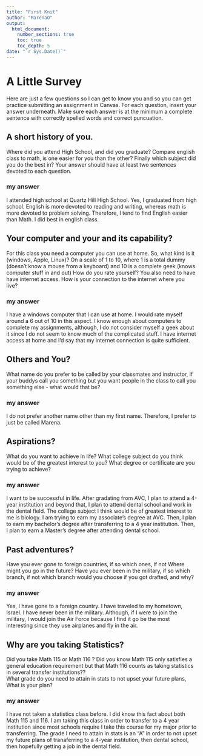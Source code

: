 ```yaml
---
title: "First Knit"
author: "MarenaO"
output: 
  html_document:
    number_sections: true
    toc: true
    toc_depth: 5
date: "`r Sys.Date()`"   
---
```


# A Little Survey

Here are just a few questions so I can get to know you and so you can get practice submitting an assignment in Canvas.  For each question, insert your answer underneath. Make sure each answer is at the minimum a complete sentence with correctly spelled words and correct puncuation. 

## A short history of you.  
Where did you attend High School, and did you graduate? Compare english class to math, is one easier for you than the other? Finally which subject did you do the best in? Your answer should have at least two sentences devoted to each question.  
  
### my answer
I attended high school at Quartz Hill High School. Yes, I graduated from high school. English is more devoted to reading and writing, whereas math is more devoted to problem solving. Therefore, I tend to find English easier than Math. I did best in english class.
  

     


## Your computer and your and its capability?  
 For this class  you need a computer you can use at home.  So, what kind is it (windows, Apple, Linux)?  On a scale of 1 to 10, where 1 is a total dummy (doesn't know a mouse from a keyboard) and 10 is a complete geek (knows computer stuff in and out) How do you rate yourself?  You also need to have have internet access. How is your connection to the internet where you live?

### my answer
I have a windows computer that I can use at home. I would rate myself around a 6 out of 10 in this aspect. I know enough about computers to complete my assignments, although, I do not consider myself a geek about it since I do not seem to know much of the complicated stuff. I have internet access at home and I'd say that my internet connection is quite sufficient.
  
   

## Others and You?   
What name do you prefer to be called by your classmates and instructor, if your buddys call you something but you want people in the class to call you something else - what would that be? 

### my answer     
I do not prefer another name other than my first name. Therefore, I prefer to just be called Marena.
   
 




## Aspirations?   
What do you want to achieve in life?  What college subject do you think would be of the greatest interest to you? What degree or certificate are you trying to achieve?

### my answer
I want to be successful in life. After gradating from AVC, I plan to attend a 4-year institution and beyond that, I plan to attend dental school and work in the dental field. The college subject I think would be of greatest interest to me is biology. I am trying to earn my associate's degree at AVC. Then, I plan to earn my bachelor's degree after transferring to a 4 year institution. Then, I plan to earn a Master's degree after attending dental school.
  
   
 




## Past adventures?  
Have you ever gone to foreign countries, if so which ones, if not Where might you go in the future?  Have you ever been in the military, if so which branch, if not which branch would you choose if you got drafted, and why?

### my answer 
Yes, I have gone to a foreign country. I have traveled to my hometown, Israel. I have never been in the military. Although, if I were to join the military, I would join the Air Force because I find it go be the most interesting since they use airplanes and fly in the air.
  
   
  




## Why are you taking Statistics?  
Did you take Math 115 or Math 116 ?  Did you know Math 115 only satisfies a general education requirement but that Math 116 counts as taking statistics in several transfer institutions??  
What grade do you need to attain in stats to not upset your future plans, What is your plan?  
 

### my answer     
I have not taken a statistics class before. I did know this fact about both Math 115 and 116. I am taking this class in order to transfer to a 4 year institution since most schools require I take this course for my major prior to transferring. The grade I need to attain in stats is an "A" in order to not upset my future plans of tranaferring to a 4-year institution, then dental school, then hopefully getting a job in the dental field.
   
 






  




